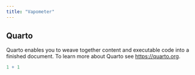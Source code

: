 ```yaml
---
title: "Vapometer"
---
```


## Quarto

Quarto enables you to weave together content and executable code into a
finished document. To learn more about Quarto see <https://quarto.org>.

```r
1 + 1
```
